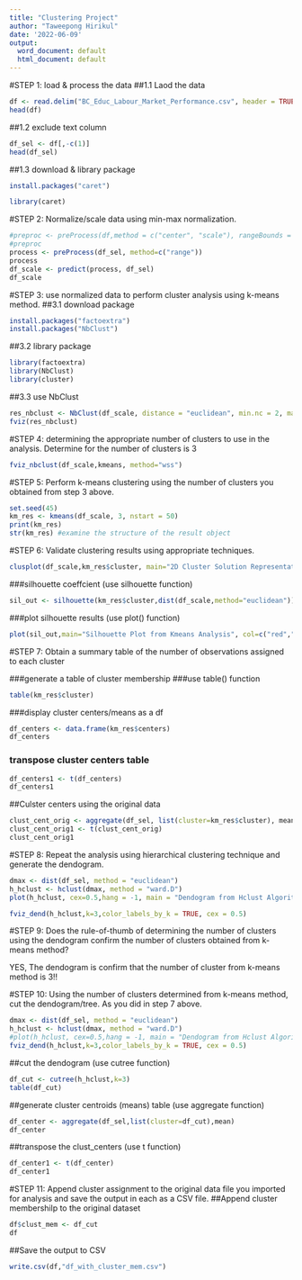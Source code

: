 ```yaml
---
title: "Clustering Project"
author: "Taweepong Hirikul"
date: '2022-06-09'
output:
  word_document: default
  html_document: default
---
```


#STEP 1: load & process the data
##1.1 Laod the data
```r
df <- read.delim("BC_Educ_Labour_Market_Performance.csv", header = TRUE, sep = ",")
head(df)
```
##1.2 exclude text column
```r
df_sel <- df[,-c(1)]
head(df_sel)
```
##1.3 download & library package
```r
install.packages("caret")
```

```r
library(caret)
```

#STEP 2: Normalize/scale data using min-max normalization.
```r
#preproc <- preProcess(df,method = c("center", "scale"), rangeBounds = c(2:24))
#preproc
process <- preProcess(df_sel, method=c("range"))
process
df_scale <- predict(process, df_sel)
df_scale
```

#STEP 3: use normalized data to perform cluster analysis using k-means method.
##3.1 download package
```r
install.packages("factoextra")
install.packages("NbClust")
```
##3.2 library package
```r
library(factoextra)
library(NbClust)
library(cluster)
```
##3.3 use NbClust
```r
res_nbclust <- NbClust(df_scale, distance = "euclidean", min.nc = 2, max.nc = 10, method = "kmeans", index = "all")
fviz(res_nbclust)
```
#STEP 4: determining the appropriate number of clusters to use in the analysis.
Determine for the number of clusters is 3
```r
fviz_nbclust(df_scale,kmeans, method="wss")
```


#STEP 5: Perform k-means clustering using the number of clusters you obtained from step 3 above.
```r
set.seed(45)
km_res <- kmeans(df_scale, 3, nstart = 50)
print(km_res)
str(km_res) #examine the structure of the result object

```

#STEP 6: Validate clustering results using appropriate techniques.
```r

clusplot(df_scale,km_res$cluster, main="2D Cluster Solution Representation",color=TRUE,shade=TRUE, lines=0, labels=0)
```
###silhouette coeffcient (use silhouette function)
```r
sil_out <- silhouette(km_res$cluster,dist(df_scale,method="euclidean"))
```

###plot silhouette results (use plot() function)
```r
plot(sil_out,main="Silhouette Plot from Kmeans Analysis", col=c("red","green"))
```

#STEP 7: Obtain a summary table of the number of observations assigned to each cluster

###generate a table of cluster membership
###use table() function
```r
table(km_res$cluster)
```
###display cluster centers/means as a df
```r
df_centers <- data.frame(km_res$centers)
df_centers
```
### transpose cluster centers table
```r
df_centers1 <- t(df_centers)
df_centers1
```

##Culster centers using the original data
```r
clust_cent_orig <- aggregate(df_sel, list(cluster=km_res$cluster), mean)
clust_cent_orig1 <- t(clust_cent_orig)
clust_cent_orig1

```

#STEP 8: Repeat the analysis using hierarchical clustering technique and generate the dendogram.

```r
dmax <- dist(df_sel, method = "euclidean")
h_hclust <- hclust(dmax, method = "ward.D")
plot(h_hclust, cex=0.5,hang = -1, main = "Dendogram from Hclust Algorithm")
```

```r
fviz_dend(h_hclust,k=3,color_labels_by_k = TRUE, cex = 0.5)
```

#STEP 9: Does the rule-of-thumb of determining the number of clusters using the dendogram confirm the number of clusters obtained from k-means method?

YES, The dendogram is confirm that the number of cluster from k-means method is 3!!

#STEP 10: Using the number of clusters determined from k-means method, cut the dendogram/tree. As you did in step 7 above.
```r
dmax <- dist(df_sel, method = "euclidean")
h_hclust <- hclust(dmax, method = "ward.D")
#plot(h_hclust, cex=0.5,hang = -1, main = "Dendogram from Hclust Algorithm")
fviz_dend(h_hclust,k=3,color_labels_by_k = TRUE, cex = 0.5)
```
##cut the dendogram (use cutree function)

```r
df_cut <- cutree(h_hclust,k=3)
table(df_cut)
```

##generate cluster centroids (means) table (use aggregate function)

```r
df_center <- aggregate(df_sel,list(cluster=df_cut),mean)
df_center
```
##transpose the clust_centers (use t function)

```r
df_center1 <- t(df_center)
df_center1
```

#STEP 11: Append cluster assignment to the original data file you imported for analysis and save the output in each as a CSV file.
##Append cluster membershilp to the original dataset
```r
df$clust_mem <- df_cut
df
```
##Save the output to CSV
```r
write.csv(df,"df_with_cluster_mem.csv")
```


